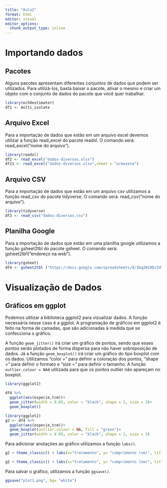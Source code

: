 ```yaml
---
title: "Aula2"
format: html
editor: visual
editor_options: 
  chunk_output_type: inline
---
```


# Importando dados

## Pacotes

Alguns pacotes apresentam diferentes conjuntos de dados que podem ser utilizados. Para utilizá-los, basta baixar o pacote, ativar o mesmo e criar um objeto com o conjunto de dados do pacote que você quer trabalhar.

```r
library(ec50estimator)
df1 <- multi_isolate
```

## Arquivo Excel

Para a importação de dados que estão em um arquivo excel devemos utilizar a função read_excel do pacote readxl. O comando será: read_excel("nome do arquivo").

```r

library(readxl)
df2 <- read_excel("dados-diversos.xlsx")
df21 <- read_excel("dados-diversos.xlsx",sheet = "armazena")

```

## Arquivo CSV

Para a importação de dados que estão em um arquivo csv utilizamos a função read_csv do pacote tidyverse. O comando será: read_csv("nome do arquivo").

```r
library(tidyverse)
df3 <- read_csv("dados-diversos.csv")
```

## Planilha Google

Para a importação de dados que estão em uma planilha google utilizamos a função gsheet2tbl do pacote gsheet. O comando será: gsheet2tb1("endereço na web").

```r
library(gsheet)
df4 <- gsheet2tbl ("https://docs.google.com/spreadsheets/d/1bq2N19DcZdtax2fQW9OHSGMR0X2__Z9T/edit?gid=959387827#gid=959387827")
```

# Visualização de Dados

## Gráficos em ggplot

Podemos utilizar a biblioteca ggplot2 para vizualizar dados. A função necessária nesse caso é a ggplot. A programação de gráficos em ggplot2 é feito na forma de camadas, que são adicionadas à medida que se confecciona o gráfico.

A função `geom_jitter()` irá criar um gráfico de pontos, sendo que esses pontos serão plotados de forma dispersa para não haver sobreposição de dados. Já a função `geom_boxplot()` irá criar um gráfico do tipo boxplot com os dados. Utilizamos "color =" para definir a coloração dos pontos, "shape =" para definir o formato e "size =" para definir o tamanho. A função `outlier.colour = NA`é utilizada para que os pontos outlier não apareçam no boxplot.

```r
library(ggplot2)

df4 %>% 
  ggplot(aes(especie,tcm))+
  geom_jitter(width = 0.05, color = "black", shape = 2, size = 3)+
  geom_boxplot()

library(ggplot2)
g2 <- df4 %>% 
  ggplot(aes(especie,tcm))+
  geom_boxplot(outlier.colour = NA, fill = "green")+
  geom_jitter(width = 0.05, color = "black", shape = 2, size = 3)
```

Para adicionar anotações ao gráfico utilizamos a função `labs()`.

```r
g2 + theme_classic() + labs(x="tratamento", y= "comprimento (nm)", title= "meu primeiro ggplot", caption="fonte: Dados diversos") + scale_y_continuous(limits = c(0,2))

g2 + theme_classic() + labs(x="tratamento", y= "comprimento (nm)", title= "meu primeiro ggplot", caption="fonte: Dados diversos") + ylim(0,1.5)
```

Para salvar o gráfico, utilizamos a função `ggsave()`.

```r
ggsave("plot1.png", bg= "white")
```
